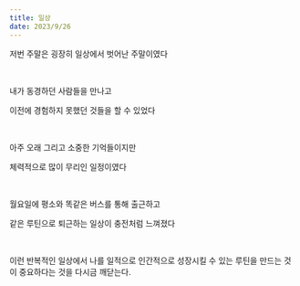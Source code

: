 ```yaml
---
title: 일상
date: 2023/9/26
---
```


저번 주말은 굉장히 일상에서 벗어난 주말이였다

<br />

내가 동경하던 사람들을 만나고

이전에 경험하지 못했던 것들을 할 수 있었다

<br />

아주 오래 그리고 소중한 기억들이지만

체력적으로 많이 무리인 일정이였다

<br />

월요일에 평소와 똑같은 버스를 통해 출근하고

같은 루틴으로 퇴근하는 일상이 충전처럼 느껴졌다

<br />

이런 반복적인 일상에서 나를 일적으로 인간적으로 성장시킬 수 있는 루틴을 만드는 것이 중요하다는 것을 다시금 깨닫는다.